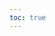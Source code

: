 ```yaml
---
toc: true
---
```


::: {.content-visible when-profile="english"}

:::



::: {.content-visible when-profile="portuguese"}


:::
